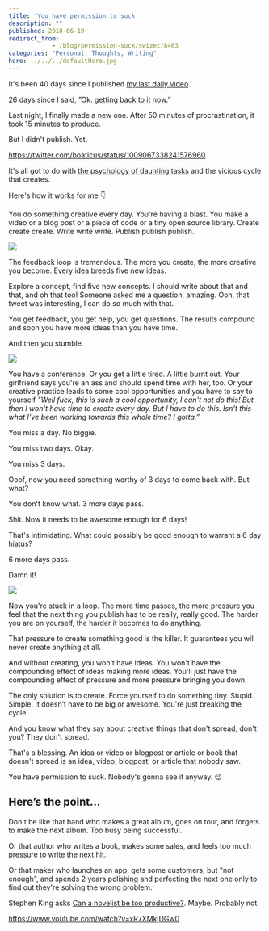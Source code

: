 ```yaml
---
title: 'You have permission to suck'
description: ""
published: 2018-06-19
redirect_from: 
            - /blog/permission-suck/swizec/8463
categories: "Personal, Thoughts, Writing"
hero: ../../../defaultHero.jpg
---
```


It's been 40 days since I published [my last daily video](https://www.youtube.com/watch?v=IvR-vxTYhKQ&index=30&list=PLF8WgaD4xmjWuh7FTYTealxehOuNor_2S).

26 days since I said, [”Ok. getting back to it now.”](https://swizec.com/blog/learned-recording-educational-video-every-day/swizec/8405)

Last night, I finally made a new one. After 50 minutes of procrastination, it took 15 minutes to produce.

But I didn't publish. Yet.

<https://twitter.com/boaticus/status/1009067338241576960>

It's all got to do with [the psychology of daunting tasks](https://dcgross.com/accomplish-dread-tasks/) and the vicious cycle that creates.

Here's how it works for me 👇

You do something creative every day. You're having a blast. You make a video or a blog post or a piece of code or a tiny open source library. Create create create. Write write write. Publish publish publish.

![](./img/media-UogSmj4xDjQZO-giphy.gif)

The feedback loop is tremendous. The more you create, the more creative you become. Every idea breeds five new ideas.

Explore a concept, find five new concepts. I should write about that and that, and oh that too! Someone asked me a question, amazing. Ooh, that tweet was interesting, I can do so much with that.

You get feedback, you get help, you get questions. The results compound and soon you have more ideas than you have time.

And then you stumble.

![](./img/media-rvasIXgTtFkze-giphy.gif)

You have a conference. Or you get a little tired. A little burnt out. Your girlfriend says you're an ass and should spend time with her, too. Or your creative practice leads to some cool opportunities and you have to say to yourself _"Well fuck, this is such a cool opportunity, I can't not do this! But then I won't have time to create every day. But I have to do this. Isn't this what I've been working towards this whole time? I gotta.”_

You miss a day. No biggie.

You miss two days. Okay.

You miss 3 days.

Ooof, now you need something worthy of 3 days to come back with. But what?

You don't know what. 3 more days pass.

Shit. Now it needs to be awesome enough for 6 days!

That's intimidating. What could possibly be good enough to warrant a 6 day hiatus?

6 more days pass.

Damn it!

![](./img/media-WVqfM4G3o0W64-giphy.gif)

Now you're stuck in a loop. The more time passes, the more pressure you feel that the next thing you publish has to be really, really good. The harder you are on yourself, the harder it becomes to do anything.

That pressure to create something good is the killer. It guarantees you will never create anything at all.

And without creating, you won't have ideas. You won't have the compounding effect of ideas making more ideas. You'll just have the compounding effect of pressure and more pressure bringing you down.

The only solution is to create. Force yourself to do something tiny. Stupid. Simple. It doesn’t have to be big or awesome. You're just breaking the cycle.

And you know what they say about creative things that don't spread, don't you? They don't spread.

That's a blessing. An idea or video or blogpost or article or book that doesn't spread is an idea, video, blogpost, or article that nobody saw.

You have permission to suck. Nobody's gonna see it anyway. 😉

## Here’s the point…

Don't be like that band who makes a great album, goes on tour, and forgets to make the next album. Too busy being successful.

Or that author who writes a book, makes some sales, and feels too much pressure to write the next hit.

Or that maker who launches an app, gets some customers, but "not enough", and spends 2 years polishing and perfecting the next one only to find out they're solving the wrong problem.

Stephen King asks [Can a novelist be too productive?](https://www.nytimes.com/2015/08/31/opinion/stephen-king-can-a-novelist-be-too-productive.html). Maybe. Probably not.

<https://www.youtube.com/watch?v=xR7XMkjDGw0>
